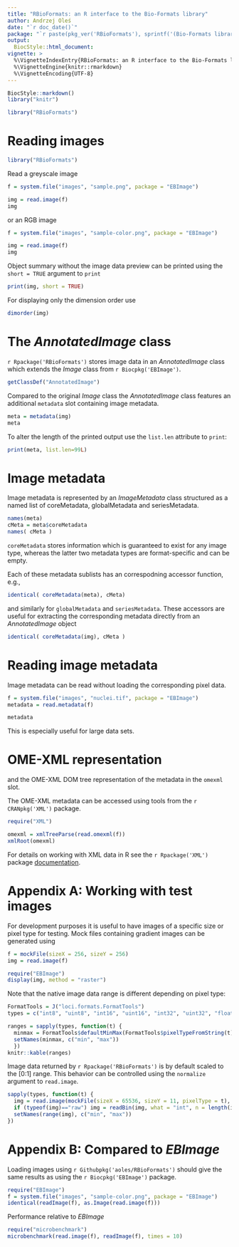 ```yaml
---
title: "RBioFormats: an R interface to the Bio-Formats library"
author: Andrzej Oleś
date: "`r doc_date()`"
package: "`r paste(pkg_ver('RBioFormats'), sprintf('(Bio-Formats library version: %s)', RBioFormats::BioFormats.version()))`"
output:
  BiocStyle::html_document:
vignette: >
  %\VignetteIndexEntry{RBioFormats: an R interface to the Bio-Formats library}
  %\VignetteEngine{knitr::rmarkdown}
  %\VignetteEncoding{UTF-8}  
---
```


```r
BiocStyle::markdown()
library("knitr")
```

```r
library("RBioFormats")
```


# Reading images

```r
library("RBioFormats")
```

Read a greyscale image

```r
f = system.file("images", "sample.png", package = "EBImage")

img = read.image(f)
img
```

or an RGB image

```r
f = system.file("images", "sample-color.png", package = "EBImage")

img = read.image(f)
img
```

Object summary without the image data preview can be printed using the `short = TRUE` argument to `print`

```r
print(img, short = TRUE)
```

For displaying only the dimension order use
```r
dimorder(img)
```


# The *AnnotatedImage* class

`r Rpackage('RBioFormats')` stores image data in an *AnnotatedImage* class which extends the *Image* class from `r Biocpkg('EBImage')`.

```r
getClassDef("AnnotatedImage")
```

Compared to the original *Image* class the *AnnotatedImage* class features an additional `metadata` slot containing image metadata.

```r
meta = metadata(img)
meta
```

To alter the length of the printed output use the `list.len` attribute to `print`:

```r
print(meta, list.len=99L)
```


# Image metadata

Image metadata is represented by an *ImageMetadata* class structured as a named list of coreMetadata, globalMetadata and seriesMetadata.

```r
names(meta)
cMeta = meta$coreMetadata
names( cMeta )
```

`coreMetadata` stores information which is guaranteed to exist for any image type, whereas the latter two metadata types are format-specific and can be empty. 

Each of these metadata sublists has an correspodning accessor function, e.g.,

```r
identical( coreMetadata(meta), cMeta)
```

and similarly for `globalMetadata` and `seriesMetadata`. These accessors are useful for extracting the corresponding metadata directly from an *AnnotatedImage* object

```r
identical( coreMetadata(img), cMeta )
```


# Reading image metadata

Image metadata can be read without loading the corresponding pixel data.

```r
f = system.file("images", "nuclei.tif", package = "EBImage")
metadata = read.metadata(f)

metadata
```

This is especially useful for large data sets.


# OME-XML representation

and the OME-XML DOM tree representation of the metadata in the `omexml` slot.

The OME-XML metadata can be accessed using tools from the `r CRANpkg('XML')` package.

```r
require("XML")

omexml = xmlTreeParse(read.omexml(f))
xmlRoot(omexml)
```

For details on working with XML data in R see the `r Rpackage('XML')` package [documentation](http://www.omegahat.org/RSXML/ "XML package documentation").


# Appendix A: Working with test images

For development purposes it is useful to have images of a specific size or pixel type for testing. Mock files containing gradient images can be generated using

```r
f = mockFile(sizeX = 256, sizeY = 256)
img = read.image(f)

require("EBImage")
display(img, method = "raster")
```

Note that the native image data range is different depending on pixel type:

```r
FormatTools = J("loci.formats.FormatTools")
types = c("int8", "uint8", "int16", "uint16", "int32", "uint32", "float", "double")

ranges = sapply(types, function(t) {
  minmax = FormatTools$defaultMinMax(FormatTools$pixelTypeFromString(t))
  setNames(minmax, c("min", "max"))
  })
knitr::kable(ranges)
```

Image data returned by `r Rpackage('RBioFormats')` is by default scaled to the [0:1] range. This behavior can be controlled using the `normalize` argument to `read.image`.

```r
sapply(types, function(t) {
  img = read.image(mockFile(sizeX = 65536, sizeY = 11, pixelType = t), normalize = FALSE)
  if (typeof(img)=="raw") img = readBin(img, what = "int", n = length(img), size = 1L)
  setNames(range(img), c("min", "max"))  
})
```

# Appendix B: Compared to *EBImage*

Loading images using `r Githubpkg('aoles/RBioFormats')` should give the same results as using the `r Biocpkg('EBImage')` package.

```r
require("EBImage")
f = system.file("images", "sample-color.png", package = "EBImage")
identical(readImage(f), as.Image(read.image(f)))
```

Performance relative to *EBImage*

```r
require("microbenchmark")
microbenchmark(read.image(f), readImage(f), times = 10)
```
